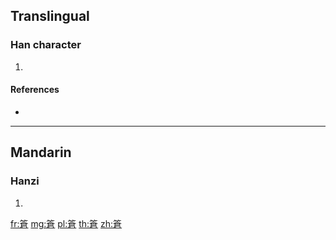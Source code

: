 {{character info/new}}
==Translingual==

===Han character===
{{Han char|rn=118|rad=竹|as=10|sn=16|four=|canj=HOIR}}

# {{defn|Han|sort=竹10}}

====References====
* {{Han ref|kx=0895.180|dkj=26370|dj=1322.170|hdz=53003.040|uh=7BEC|ud=31724}}

----

==Mandarin==

===Hanzi===
{{cmn-hanzi|pin=[[qiāng]] ([[qiang1]])|wg=ch'iang<sup>1</sup>}}

# {{defn|lang=cmn|sort=竹10}}

[[fr:篬]]
[[mg:篬]]
[[pl:篬]]
[[th:篬]]
[[zh:篬]]